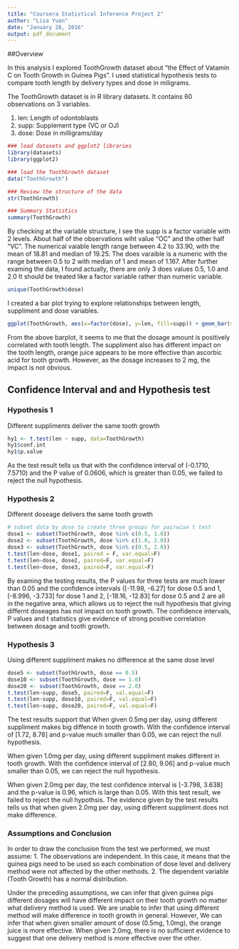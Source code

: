 ```yaml
---
title: "Coursera Statistical Inference Project 2"
author: "Lisa Yuan"
date: "January 28, 2016"
output: pdf_document
---
```

##Overview

In this analysis I explored ToothGrowth dataset about "the Effect of Vatamin C on Tooth Growth in Guinea Pigs". I used statistical hypothesis tests to compare tooth length by delivery types and dose in miligrams. 

The ToothGrowth dataset is in R library datasets. It contains 60 observations on 3 variables. 


1. 	 len: Length of odontoblasts 
2.   supp:	 Supplement type (VC or OJ)
3.  dose:	 Dose in milligrams/day

```r
### load datasets and ggplot2 libraries
library(datasets)
library(ggplot2)

### load the ToothGrowth dataset
data("ToothGrowth")

### Review the structure of the data 
str(ToothGrowth)
```

```r
### Summary Statistics
summary(ToothGrowth)
```

By checking at the variable structure, I see the supp is a factor variable with 2 levels.  About half of the observations wiht value "OC" and the other half "VC".  The numerical vaiable length range between 4.2 to 33.90, with the mean of 18.81 and median of 19.25.  The does varaible is a numeric with the range between 0.5 to 2 with median of 1 and mean of 1.167.  After further examing the data, I found actually, there are only 3 does values 0.5, 1.0 and 2.0  It should be treated like a factor variable rather than numeric variable. 

```r
unique(ToothGrowth$dose)
```

I created a bar plot trying to explore relationships between length, suppliment and dose variables. 

```r
ggplot(ToothGrowth, aes(x=factor(dose), y=len, fill=supp)) + geom_bar(stat="identity", position=position_dodge()) + labs(title = "Guinea pig tooth length by dosage for each suppliment type", x="Dose (mg/day)", y="Tooth Length")
```

From the above barplot, it seems to me that the dosage amount is positively correlated with tooth length.  The suppliment also has different impact on the tooth length, orange juice appears to be more effective than ascorbic acid for tooth growth.  However, as the dosage increases to 2 mg, the impact is not obvious. 

## Confidence Interval and and Hypothesis test 

### Hypothesis 1

Different suppliments deliver the same tooth growth 

```r
hy1 <- t.test(len ~ supp, data=ToothGrowth)
hy1$conf.int
hy1$p.value
```

As the test result tells us that with the confidence interval of (-0.1710, 7.5710) and the P value of 0.0606, which is greater than 0.05,  we failed to reject the null hypothesis. 

### Hypothesis 2 

Different doseage delivers the same tooth growth

```r
# subset data by dose to create three groups for pairwise t test
dose1 <- subset(ToothGrowth, dose %in% c(0.5, 1.0))
dose2 <- subset(ToothGrowth, dose %in% c(1.0, 2.0))
dose3 <- subset(ToothGrowth, dose %in% c(0.5, 2.0))
t.test(len~dose, dose1, paired = F, var.equal=F)
t.test(len~dose, dose2, paired=F, var.equal=F)
t.test(len~dose, dose3, paired=F, var.equal=F)
```

By examing the testing results, the P values for three tests are much lower than 0.05 and the confidence intervals ([-11.98, -6.27] for dose 0.5 and 1, [-8.996, -3.733] for dose 1 and 2, [-18.16, -12.83] for dose 0.5 and 2 are all in the negative area, which allows us to reject the null hypothesis that giving differnt doseages has not impact on tooth growth.  The confidence intervals, P values and t statistics give evidence of strong positive correlation between dosage and tooth growth. 

### Hypothesis 3

Using different suppliment makes no difference at the same dose level

```r
dose5 <- subset(ToothGrowth, dose == 0.5)
dose10 <- subset(ToothGrowth, dose == 1.0)
dose20 <- subset(ToothGrowth, dose == 2.0)
t.test(len~supp, dose5, paired=F, val.equal=F)
t.test(len~supp, dose10, paired=F, val.equal=F)
t.test(len~supp, dose20, paired=F, val.equal=F)
```

The test results support that When given 0.5mg per day, using different suppliment makes big diffence in tooth growth. With the confidence interval of [1.72, 8.78] and p-value much smaller than 0.05, we can reject the null hypothesis. 

When given 1.0mg per day, using different suppliment makes different in tooth growth. With the confidence interval of [2.80, 9.06] and p-value much smaller than 0.05, we can reject the null hypothesis. 

When given 2.0mg per day, the test confidence interval is [-3.798, 3.638] and the p-value is 0.96, which is large than 0.05. With this test result, we failed to reject the null hypothsis.  The evidence given by the test results tells us that when given 2.0mg per day, using different suppliment does not make difference. 

### Assumptions and Conclusion

In order to draw the conclusion from the test we performed, we must assume: 
1. The observations are independent. In this case, it means that the guinea pigs need to be used so each combination of dose level and delivery method were not affected by the other methods. 
2. The dependent variable (Tooth Growth) has a normal distribution. 

Under the preceding assumptions, we can infer that given guinea pigs different dosages will have different impact on their tooth growth no matter what delivery method is used.  We are unable to infer that using different method will make difference in tooth growth in general.  However, We can infer that when given smaller amount of dose (0.5mg, 1.0mg), the orange juice is more effective.  When given 2.0mg, there is no sufficient evidence to suggest that one delivery method is more effective over the other. 


  
